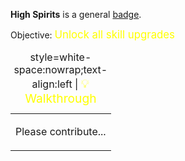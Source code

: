 '''High Spirits''' is a general [[Badges|badge]].

Objective: <big style="color:yellow">Unlock all skill upgrades</big>

{| class="mw-collapsible mw-collapsed"
|+ style=white-space:nowrap;text-align:left | <big style="color:yellow">💡 Walkthrough</big>
|-
| Please contribute...
|}